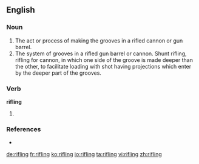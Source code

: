 ==English==

===Noun===
{{en-noun}}

# The act or process of making the grooves in a rifled cannon or gun barrel.
# The system of grooves in a rifled gun barrel or cannon. Shunt rifling, rifling for cannon, in which one side of the groove is made deeper than the other, to facilitate loading with shot having projections which enter by the deeper part of the grooves.

===Verb===
'''rifling'''

# {{present participle of|rifle}}

===References===
* {{R:Webster 1913}}

[[de:rifling]]
[[fr:rifling]]
[[ko:rifling]]
[[io:rifling]]
[[ta:rifling]]
[[vi:rifling]]
[[zh:rifling]]